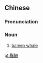 {{also|须鲸}}
==Chinese==
{{zh-forms|s=须鲸}}

===Pronunciation===
{{zh-pron
|m=xūjīng
|cat=n
}}

===Noun===
{{zh-noun}}

# [[baleen whale]]

[[pt:鬚鯨]]